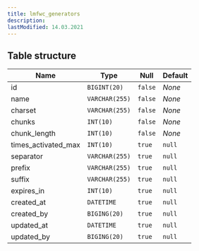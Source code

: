 ```yaml
---
title: lmfwc_generators
description:
lastModified: 14.03.2021
---
```


## Table structure

Name | Type | Null | Default
--- | --- | --- | --- |
id <i class="fas fa-key" title="Primary"></i> | `BIGINT(20)` | `false` | *None*
name | `VARCHAR(255)` | `false` | *None*
charset | `VARCHAR(255)` | `false` | *None*
chunks | `INT(10)` | `false` | *None*
chunk_length | `INT(10)` | `false` | *None*
times_activated_max | `INT(10)` | `true` | `null`
separator | `VARCHAR(255)` | `true` | `null`
prefix | `VARCHAR(255)` | `true` | `null`
suffix | `VARCHAR(255)` | `true` | `null`
expires_in | `INT(10)` | `true` | `null`
created_at | `DATETIME` | `true` | `null`
created_by | `BIGING(20)` | `true` | `null`
updated_at | `DATETIME` | `true` | `null`
updated_by | `BIGING(20)` | `true` | `null`
